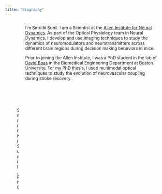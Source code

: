 ```yaml
---
title: "Biography"
---
```


:::: {.columns}

::: {.column}
![Smrithi Sunil, PhD](images/SmrithiSunil.jpg)
:::

::: {.column}
I'm Smrithi Sunil. I am a Scientist at the [Allen Institute for Neural Dynamics](https://alleninstitute.org/what-we-do/brain-science/research/allen-institute-neural-dynamics/). As part of the Optical Physiology team in Neural Dynamics, I develop and use imaging techniques to study the dynamics of neuromodulators and neurotransmitters across different brain regions during decision making behaviors in mice. 

Prior to joining the Allen Institute, I was a PhD student in the lab of [David Boas](https://sites.bu.edu/boas/) in the Biomedical Engineering Department at Boston University. For my PhD thesis, I used multimodal optical techniques to study the evolution of neurovascular coupling during stroke recovery. 
:::

::::